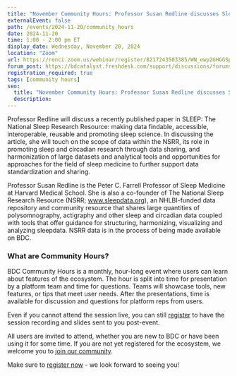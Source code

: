 ```yaml
---
title: "November Community Hours: Professor Susan Redline discusses Sleep Data coming to BDC"
externalEvent: false
path: /events/2024-11-20/community_hours
date: 2024-11-20
time: 1:00 - 2:00 pm ET
display_date: Wednesday, November 20, 2024
location: "Zoom"
url: https://renci.zoom.us/webinar/register/8217243503385/WN_ewp2GHGGSpa36vwASC1xyQ
forum_post: https://bdcatalyst.freshdesk.com/support/discussions/forums/60000252439
registration_required: true
tags: [community hours]
seo:
  title: "November Community Hours: Professor Susan Redline discusses Sleep Data coming to BDC"
  description:
---
```

Professor Redline will discuss a recently published paper in SLEEP: The National Sleep Research Resource: making data findable, accessible, interoperable, reusable and promoting sleep science. In discussing the article, she will touch on the scope of data within the NSRR, its role in promoting sleep and circadian research through data sharing, and harmonization of large datasets and analytical tools and opportunities for approaches for the field of sleep medicine to further support data standardization and sharing.

Professor Susan Redline is the Peter C. Farrell Professor of Sleep Medicine at Harvard Medical School. She is also a co-founder of The National Sleep Research Resource (NSRR; www.sleepdata.org), an NHLBI-funded data repository and community resource that shares large quantities of polysomnography, actigraphy and other sleep and circadian data coupled with tools that offer guidance for structuring, harmonizing, visualizing and analyzing sleepdata. NSRR data is in the process of being made available on BDC.

### What are Community Hours?

BDC Community Hours is a monthly, hour-long event where users can learn about features of the ecosystem. The hour is split into time for presentation by a platform team and time for questions. Teams will showcase tools, new features, or tips that meet user needs. After the presentations, time is available for discussion and questions for platform reps from users.

Even if you cannot attend the session live, you can still [register](https://renci.zoom.us/webinar/register/8217243503385/WN_ewp2GHGGSpa36vwASC1xyQ) to have the session recording and slides sent to you post-event.

All users are invited to attend, whether you are new to BDC or have been using it for some time. If you are not yet registered for the ecosystem, we welcome you to [join our community](/join-bdc/).

Make sure to [register now](https://renci.zoom.us/webinar/register/8217243503385/WN_ewp2GHGGSpa36vwASC1xyQ) - we look forward to seeing you!
